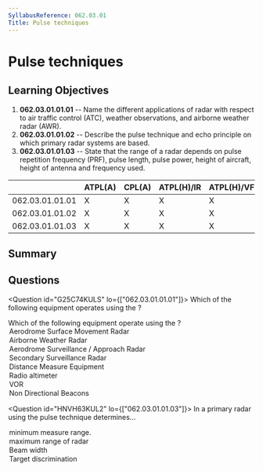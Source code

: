 ```yaml
---
SyllabusReference: 062.03.01
Title: Pulse techniques
---
```


# Pulse techniques

## Learning Objectives

1.  **062.03.01.01.01** -- Name the different applications of radar with respect
    to air traffic control (ATC), weather observations, and airborne weather
    radar (AWR).
2.  **062.03.01.01.02** -- Describe the pulse technique and echo principle on
    which primary radar systems are based.
3.  **062.03.01.01.03** -- State that the range of a radar depends on pulse
    repetition frequency (PRF), pulse length, pulse power, height of aircraft,
    height of antenna and frequency used.

|                 | ATPL(A) | CPL(A) | ATPL(H)/IR | ATPL(H)/VFR | CPL(H) | IR | CBIR(A) |
| --------------- | ------- | ------ | ---------- | ----------- | ------ | -- | ------- |
| 062.03.01.01.01 | X       | X      | X          | X           | X      | X  | X       |
| 062.03.01.01.02 | X       | X      | X          | X           | X      | X  |         |
| 062.03.01.01.03 | X       | X      | X          | X           | X      | X  |         |

## Summary

## Questions

<Question id="G25C74KULS" lo={["062.03.01.01.01"]}>
  <Text variant="oneCorrect">
    Which of the following equipment operates using the <Subject />?
  </Text>

  <Text variant="multipleCorrect" select={4}>
    Which of the following equipment operate using the <Subject />?
  </Text>

  <Option subject={[["Pulse Technique"], ["Echo Principle"]]} why="RADAR ==> Pulse Technique. Use the echo principle to detect reflections off aircraft surfaces.">
    Aerodrome Surface Movement Radar
  </Option>

  <Option subject={[["Pulse Technique"], ["Echo Principle"]]} why="RADAR ==> Pulse Technique. Uses the echo principle to detect water / ice droplets">
    Airborne Weather Radar
  </Option>

  <Option subject={[["Pulse Technique"], ["Echo Principle"]]} why="RADAR ==> Pulse Technique. Use the echo principle to detect reflections off aircraft surfaces.">
    Aerodrome Surveillance / Approach Radar
  </Option>

  <Option subject={[["Pulse Technique"], ["Interrogator / transponder principle"]]} why="RADAR ==> Pulse Technique. SSR uses pulses to transmit information between the ground station and the aircraft">
    Secondary Surveillance Radar
  </Option>

  <Option subject={[["Pulse Technique"], ["Interrogator / transponder principle"]]} why="DME still uses radar, although not in its name. So it's also using the Pulse Technique. It's also using the interrogator transponder principle to obtain distance between the aircraft and the ground station.">
    Distance Measure Equipment
  </Option>

  <Option why="Radio Altimeters use the Continuos Wave technique.">
    Radio altimeter
  </Option>

  <Option why="A VOR ground station uses a specialized antenna system to transmit both an amplitude modulated and a frequency modulated signal.">
    VOR
  </Option>

  <Option>Non Directional Beacons</Option>
</Question>

<Question id="HNVH63KUL2" lo={["062.03.01.01.03"]}>
  <Text variant="oneCorrect">
    In a primary radar using the pulse technique <Subject /> determines...
  </Text>

  <Option subject={[["pulse length"]]} why="The pulse technique works by sending a series of pulses and then &#x22;listening&#x22; to the their echoes. While emitting a pulse the receiver is not activate to avoid picking up the emission. As such, the longer the pulse length, the longer the time the receiver needs to be turned off, and the longer the minimum range of the radar.">
    minimum measure range.
  </Option>

  <Option subject={[["pulse recurrence frequency"], ["PRF"]]}>
    maximum range of radar
  </Option>

  <Option>Beam width</Option>
  <Option>Target discrimination</Option>
</Question>
